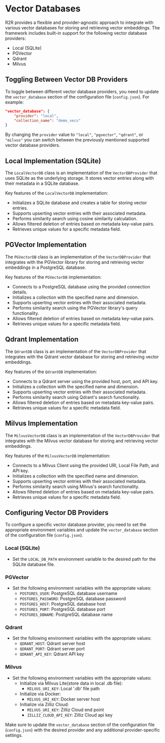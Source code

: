 # Vector Databases

R2R provides a flexible and provider-agnostic approach to integrate with various vector databases for storing and retrieving vector embeddings. The framework includes built-in support for the following vector database providers:

- Local (SQLite)
- PGVector
- Qdrant
- Milvus

## Toggling Between Vector DB Providers

To toggle between different vector database providers, you need to update the `vector_database` section of the configuration file (`config.json`). For example:

```json
"vector_database": {
    "provider": "local",
    "collection_name": "demo_vecs"
}
```

By changing the `provider` value to `"local"`, `"pgvector"`, `"qdrant"`, or `"milvus"` you can switch between the previously mentioned supported vector database providers.


## Local Implementation (SQLite)

The `LocalVectorDB` class is an implementation of the `VectorDBProvider` that uses SQLite as the underlying storage. It stores vector entries along with their metadata in a SQLite database.

Key features of the `LocalVectorDB` implementation:

- Initializes a SQLite database and creates a table for storing vector entries.
- Supports upserting vector entries with their associated metadata.
- Performs similarity search using cosine similarity calculation.
- Allows filtered deletion of entries based on metadata key-value pairs.
- Retrieves unique values for a specific metadata field.

## PGVector Implementation

The `PGVectorDB` class is an implementation of the `VectorDBProvider` that integrates with the PGVector library for storing and retrieving vector embeddings in a PostgreSQL database.

Key features of the `PGVectorDB` implementation:

- Connects to a PostgreSQL database using the provided connection details.
- Initializes a collection with the specified name and dimension.
- Supports upserting vector entries with their associated metadata.
- Performs similarity search using the PGVector library's query functionality.
- Allows filtered deletion of entries based on metadata key-value pairs.
- Retrieves unique values for a specific metadata field.

## Qdrant Implementation

The `QdrantDB` class is an implementation of the `VectorDBProvider` that integrates with the Qdrant vector database for storing and retrieving vector embeddings.

Key features of the `QdrantDB` implementation:

- Connects to a Qdrant server using the provided host, port, and API key.
- Initializes a collection with the specified name and dimension.
- Supports upserting vector entries with their associated metadata.
- Performs similarity search using Qdrant's search functionality.
- Allows filtered deletion of entries based on metadata key-value pairs.
- Retrieves unique values for a specific metadata field.

## Milvus Implementation

The `MilvusVectorDB` class is an implementation of the `VectorDBProvider` that integrates with the Milvus vector database for storing and retrieving vector embeddings.

Key features of the `MilvusVectorDB` implementation:

- Connects to a Milvus Client using the provided URI, Local File Path, and API key.
- Initializes a collection with the specified name and dimension.
- Supports upserting vector entries with their associated metadata.
- Performs similarity search using Milvus's search functionality.
- Allows filtered deletion of entries based on metadata key-value pairs.
- Retrieves unique values for a specific metadata field.

## Configuring Vector DB Providers

To configure a specific vector database provider, you need to set the appropriate environment variables and update the `vector_database` section of the configuration file (`config.json`).

### Local (SQLite)

- Set the `LOCAL_DB_PATH` environment variable to the desired path for the SQLite database file.

### PGVector

- Set the following environment variables with the appropriate values:
  - `POSTGRES_USER`: PostgreSQL database username
  - `POSTGRES_PASSWORD`: PostgreSQL database password
  - `POSTGRES_HOST`: PostgreSQL database host
  - `POSTGRES_PORT`: PostgreSQL database port
  - `POSTGRES_DBNAME`: PostgreSQL database name

### Qdrant

- Set the following environment variables with the appropriate values:
  - `QDRANT_HOST`: Qdrant server host
  - `QDRANT_PORT`: Qdrant server port
  - `QDRANT_API_KEY`: Qdrant API key

 ### Milvus

- Set the following environment variables with the appropriate values:
  - Initialize via Milvus Lite(store data in local .db file):
      - `MILVUS_URI_KEY`: Local '.db' file path
  - Initialize via Docker:
      - `MILVUS_URI_KEY`: Docker server host
  - Initialize via Zilliz Cloud:
      - `MILVUS_URI_KEY`: Zilliz Cloud end point
      - `ZILLIZ_CLOUD_API_KEY`: Zilliz Cloud api key

Make sure to update the `vector_database` section of the configuration file (`config.json`) with the desired provider and any additional provider-specific settings.